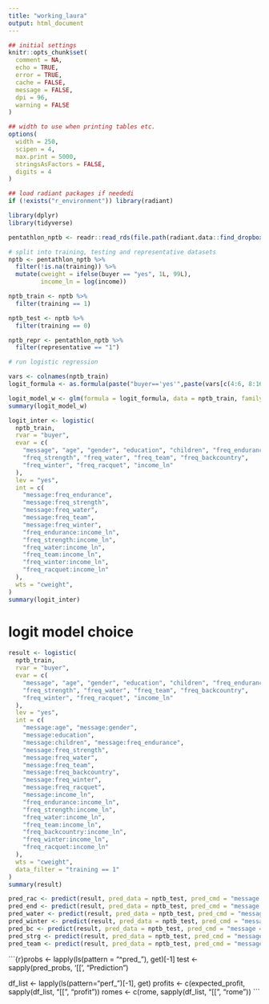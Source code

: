 ```yaml
---
title: "working_laura"
output: html_document
---
```


```r
## initial settings
knitr::opts_chunk$set(
  comment = NA,
  echo = TRUE,
  error = TRUE,
  cache = FALSE,
  message = FALSE,
  dpi = 96,
  warning = FALSE
)

## width to use when printing tables etc.
options(
  width = 250,
  scipen = 4,
  max.print = 5000,
  stringsAsFactors = FALSE,
  digits = 4
)

## load radiant packages if neededi
if (!exists("r_environment")) library(radiant)
```

```r
library(dplyr)
library(tidyverse)
```



```r
pentathlon_nptb <- readr::read_rds(file.path(radiant.data::find_dropbox(), "MGTA455-2019/data/pentathlon_nptb.rds"))

# split into training, testing and representative datasets
nptb <- pentathlon_nptb %>% 
  filter(!is.na(training)) %>% 
  mutate(cweight = ifelse(buyer == "yes", 1L, 99L),
         income_ln = log(income))

nptb_train <- nptb %>% 
  filter(training == 1)

nptb_test <- nptb %>% 
  filter(training == 0)

nptb_repr <- pentathlon_nptb %>% 
  filter(representative == "1")

```

```r
# run logistic regression

vars <- colnames(nptb_train)
logit_formula <- as.formula(paste("buyer=='yes'",paste(vars[c(4:6, 8:16, 27)], collapse = '+'), sep = "~"))

logit_model_w <- glm(formula = logit_formula, data = nptb_train, family = "binomial", weights = cweight)
summary(logit_model_w)
```


```r
logit_inter <- logistic(
  nptb_train, 
  rvar = "buyer", 
  evar = c(
    "message", "age", "gender", "education", "children", "freq_endurance", 
    "freq_strength", "freq_water", "freq_team", "freq_backcountry", 
    "freq_winter", "freq_racquet", "income_ln"
  ), 
  lev = "yes", 
  int = c(
    "message:freq_endurance", 
    "message:freq_strength", 
    "message:freq_water", 
    "message:freq_team", 
    "message:freq_winter", 
    "freq_endurance:income_ln", 
    "freq_strength:income_ln", 
    "freq_water:income_ln", 
    "freq_team:income_ln", 
    "freq_winter:income_ln", 
    "freq_racquet:income_ln"
  ), 
  wts = "cweight", 
)
summary(logit_inter)
```


# logit model choice
```r
result <- logistic(
  nptb_train, 
  rvar = "buyer", 
  evar = c(
    "message", "age", "gender", "education", "children", "freq_endurance", 
    "freq_strength", "freq_water", "freq_team", "freq_backcountry", 
    "freq_winter", "freq_racquet", "income_ln"
  ), 
  lev = "yes", 
  int = c(
    "message:age", "message:gender", 
    "message:education", 
    "message:children", "message:freq_endurance", 
    "message:freq_strength", 
    "message:freq_water", 
    "message:freq_team", 
    "message:freq_backcountry", 
    "message:freq_winter", 
    "message:freq_racquet", 
    "message:income_ln", 
    "freq_endurance:income_ln", 
    "freq_strength:income_ln", 
    "freq_water:income_ln", 
    "freq_team:income_ln", 
    "freq_backcountry:income_ln", 
    "freq_winter:income_ln", 
    "freq_racquet:income_ln"
  ), 
  wts = "cweight", 
  data_filter = "training == 1"
)
summary(result)

pred_rac <- predict(result, pred_data = nptb_test, pred_cmd = "message = 'racquet'")
pred_end <- predict(result, pred_data = nptb_test, pred_cmd = "message = 'endurance'")
pred_water <- predict(result, pred_data = nptb_test, pred_cmd = "message = 'water'")
pred_winter <- predict(result, pred_data = nptb_test, pred_cmd = "message = 'winter'")
pred_bc <- predict(result, pred_data = nptb_test, pred_cmd = "message = 'backcountry'")
pred_strg <- predict(result, pred_data = nptb_test, pred_cmd = "message = 'strength'")
pred_team <- predict(result, pred_data = nptb_test, pred_cmd = "message = 'team'")

```

```{r}probs <- lapply(ls(pattern = "^pred_"), get)[-1]
test <- sapply(pred_probs, '[[', "Prediction")

df_list <- lapply(ls(pattern="perf_")[-1], get)
profits <- c(expected_profit, sapply(df_list, "[[", "profit"))
romes <- c(rome, sapply(df_list, "[[", "rome"))
```

